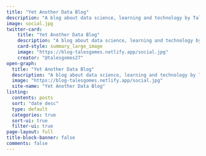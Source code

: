 ```yaml
---
title: "Yet Another Data Blog"
description: "A blog about data science, learning and technology by Tales Gomes"
image: social.jpg
twitter-card: 
    title: "Yet Another Data Blog"
    description: "A blog about data science, learning and technology by Tales Gomes"
    card-style: summary_large_image
    image: "https://blog-talesgomes.netlify.app/social.jpg"
    creator: "@talesgomes27"
open-graph: 
  title: "Yet Another Data Blog"
  description: "A blog about data science, learning and technology by Tales Gomes"
  image: "https://blog-talesgomes.netlify.app/social.jpg"
  site-name: "Yet Another Data Blog"
listing:
  contents: posts
  sort: "date desc"
  type: default
  categories: true
  sort-ui: true
  filter-ui: true
page-layout: full
title-block-banner: false
comments: false
---
```



